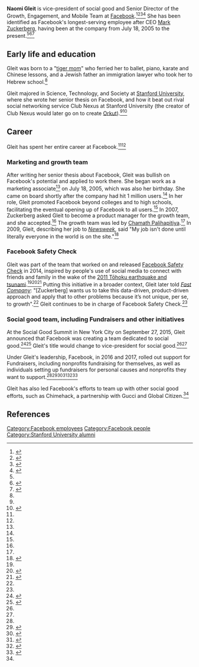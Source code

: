 '''Naomi Gleit''' is vice-president of social good and Senior Director of the Growth, Engagement, and Mobile Team at [[Facebook]].<ref name=latimes-profile>{{cite web|url = http://articles.latimes.com/2012/dec/22/business/la-fi-himi-gleit-20121223|title = Naomi Gleit helps keep Facebook growing. The senior director of Facebook's growth, engagement and mobile team has seen the social network grow to more than 1 billion users today from 1 million in 2005.|date = December 22, 2012|accessdate = July 23, 2017|publisher = ''[[Los Angeles Times]]''}}</ref><ref name=fastcompany-growth>{{cite web|url = https://www.fastcompany.com/40432085/how-facebooks-growth-team-used-science-and-empathy-to-reach-two-billion-users|title = How Facebook Used Science And Empathy To Reach Two Billion Users. Facebook’s growth team has a methodical approach to understanding what new users want, and a surprisingly broad mandate.|date = June 27, 2017|accessdate = July 9, 2017|publisher = ''[[Fast Company (magazine)|Fast Company]]''}}</ref><ref name=dame-profile>{{cite web|url = https://www.damemagazine.com/2012/05/17/made-women-facebook-0|title = The Made Women of Facebook. Five women who are going to have a hell of a weekend.|publisher = DAME|last = Nishi|first = Dennis|accessdate = July 23, 2017}}</ref><ref name=marieclaire-interview>{{cite web|url = http://www.marieclaire.com/career-advice/news/a22360/facebook-and-gucci-mission-to-makeover-the-world/|title = Inside Facebook's Big Plans for the Future. VP of Social Good Naomi Gleit on the company's mission to make over the world.|last = Blaha|first = Jenna|date = September 2, 2016|accessdate = July 23, 2017|publisher = ''[[Marie Claire]]''}}</ref> She has been identified as Facebook's longest-serving employee after CEO [[Mark Zuckerberg]], having been at the company from July 18, 2005 to the present.<ref name=latimes-profile/><ref name=gleit-adweek>{{cite web|url = http://www.adweek.com/digital/los-angeles-times-profiles-naomi-gleit/|title = ‘Los Angeles Times’ Profiles Naomi Gleit, Second-Most-Tenured Facebook Employee. It’s no surprise that Facebook Co-Founder and CEO Mark Zuckerberg has the most tenure of anyone at the social network, but who comes in second on that list? The Los Angeles Times profiled the answer to that question: Senior Director of the Growth, Engagement, and Mobile Team Naomi Gleit.|date = December 26, 2012|accessdate = July 23, 2017|publisher = ''[[Adweek]]''}}</ref><ref name=bi-early-facebook-employees>{{cite web|url = http://www.businessinsider.com/early-facebook-employees-2015-5/|title = WHERE ARE THEY NOW: Meet Facebook's first 20 employees|last = Shontell|first = Alyssa|last2 = Kosoff|first2 = Maya|date = May 30, 2015|accessdate = July 23, 2017}}</ref>

== Early life and education ==

Gleit was born to a "[[tiger mom]]" who ferried her to ballet, piano, karate and Chinese lessons, and a Jewish father an immigration lawyer who took her to Hebrew school.<ref name=latimes-profile/>

Gleit majored in Science, Technology, and Society at [[Stanford University]], where she wrote her senior thesis on Facebook, and how it beat out rival social networking service Club Nexus at Stanford University (the creator of Club Nexus would later go on to create [[Orkut]]).<ref name=latimes-profile/><ref name=leanin>{{cite web|url = https://leanin.org/stories/naomi-gleit/|title = Naomi Gleit: Product Manager, Growth|accessdate = July 23, 2017|publisher = Lean In}}</ref>

== Career ==

Gleit has spent her entire career at Facebook.<ref name=bi-early-facebook-employees/><ref name=fastcompany-growth/>

=== Marketing and growth team ===

After writing her senior thesis about Facebook, Gleit was bullish on Facebook's potential and applied to work there. She began work as a marketing associate<ref name=bi-early-facebook-employees/> on July 18, 2005, which was also her birthday. She came on board shortly after the company had hit 1 million users.<ref name=latimes-profile/> In her role, Gleit promoted Facebook beyond colleges and to high schools, facilitating the eventual opening up of Facebook to all users.<ref name=latimes-profile/> In 2007, Zuckerberg asked Gleit to become a product manager for the growth team, and she accepted.<ref name=latimes-profile/> The growth team was led by [[Chamath Palihapitiya]].<ref name=fastcompany-growth/> In 2009, Gleit, describing her job to ''[[Newsweek]]'', said "My job isn't done until literally everyone in the world is on the site."<ref name=newsweek-gleit>{{cite web|url = http://www.thedailybeast.com/newsweek/2009/07/21/facebook-at-age-five.html|archiveurl = http://web.archive.org/web/20110912231549/http://www.thedailybeast.com/newsweek/2009/07/21/facebook-at-age-five.html|archivedate = September 12, 2011|title = Facebook at Age Five|date = July 21, 2009|accessdate = July 23, 2017|publisher = ''[[Newsweek]]''}}</ref>

=== Facebook Safety Check ===

Gleit was part of the team that worked on and released [[Facebook Safety Check]] in 2014, inspired by people's use of social media to connect with friends and family in the wake of the [[2011 Tōhoku earthquake and tsunami]].<ref name=fastcompany-growth/><ref>{{cite web|url=http://newsroom.fb.com/news/2014/10/introducing-safety-check|title = Introducing Safety Check|publisher = Facebook|date = October 15, 2014|accessdate = April 27, 2015|last = Gleit|first = Naomi|last2 = Zeng|first2 = Sharon|last3 = Cottle|first3 = Peter}}</ref><ref name=wired-fsc>{{cite web|url = https://www.wired.com/2016/11/facebook-disaster-response/|title = How Facebook Is Transforming Disaster Response|date = November 10, 2016|accessdate = July 23, 2017|publisher = ''[[Wired (magazine)|Wired]]''}}</ref> Putting this initiative in a broader context, Gleit later told ''[[Fast Company (magazine)|Fast Company]]'': "[Zuckerberg] wants us to take this data-driven, product-driven approach and apply that to other problems because it’s not unique, per se, to growth".<ref name=fastcompany-growth/> Gleit continues to be in charge of Facebook Safety Check.<ref name=fastcompany-growth/>

=== Social good team, including Fundraisers and other initiatives ===

At the Social Good Summit in New York City on September 27, 2015, Gleit announced that Facebook was creating a team dedicated to social good.<ref>{{cite web|url = http://mashable.com/2015/09/27/facebook-social-good-team/#iDgUrxDTbEqY|title = Facebook looks to assert itself as a force for social good|last = Figerman|first = Seth|date = September 27, 2015|accessdate = July 23, 2017|publisher = ''[[Mashable]]''}}</ref><ref>{{cite web|url = http://www.businessadministrationinformation.com/news/facebook-social-good-team|title = Facebook looks to assert itself as a force for social good|last = Thurston|first = Susan|date = October 8, 2015|accessdate = July 23, 2017|publisher = Business Administration Information}}</ref> Gleit's title would change to vice-president for social good.<ref name=fastcompany-growth/><ref name=wired-fsc/>

Under Gleit's leadership, Facebook, in 2016 and 2017, rolled out support for Fundraisers, including nonprofits fundraising for themselves, as well as individuals setting up fundraisers for personal causes and nonprofits they want to support.<ref name=fastcompany-growth/><ref>{{cite web|url = https://techcrunch.com/2017/03/30/facebook-introduces-personal-fundraising-tools-donate-buttons-in-facebook-live/|title = Facebook introduces personal fundraising tools, donate buttons in Facebook Live for Pages|last = Perez|first = Sarah|date = March 30, 2017|accessdate = July 18, 2017|publisher = ''TechCrunch''}}</ref><ref>{{cite web|url = http://mashable.com/2017/03/30/facebook-personal-fundraisers/#c7cKUaNiMmqa|title = Facebook's fundraisers now help you raise money for yourself and friends|last = Petronzio|first = Matt|date = March 30, 2017|accessdate = July 18, 2017|publisher = ''TechCrunch''}}</ref><ref>{{Cite web|url = http://www.cnbc.com/2017/03/30/facebook-gofundme-feature-to-accept-donations-personal-fundraiser.html|title = Facebook moves into crowdfunding for emergencies|last = Balakrishnan|first = Anita|date = March 30, 2017|accessdate = July 18, 2017|publisher = CNBC}}</ref><ref>{{cite web|url = https://techcrunch.com/2017/05/24/facebooks-personal-fundraisers-exit-beta-now-support-raising-money-for-sports-teams-communities/|title = Facebook’s personal fundraisers exit beta, now support raising money for sports teams & communities|last = Perez|first = Sarah|date = May 24, 2017|accessdate = July 18, 2017|publisher = ''TechCrunch''}}</ref><ref>{{cite web|url = https://newsroom.fb.com/news/2017/05/expanding-facebook-fundraisers-to-more-people-and-causes/|title = Expanding Facebook Fundraisers to More People and Causes|last = Gleit|first = Naomi|date = May 24, 2017|accessdate = July 18, 2017|publisher = Facebook}}</ref>

Gleit has also led Facebook's efforts to team up with other social good efforts, such as Chimehack, a partnership with Gucci and Global Citizen.<ref name=marieclaire-interview/>

== References ==

{{reflist|30em}}
{{Facebook navbox}}
[[Category:Facebook employees]]
[[Category:Facebook people]]
[[Category:Stanford University alumni]]
